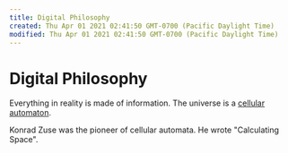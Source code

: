 ```yaml
---
title: Digital Philosophy
created: Thu Apr 01 2021 02:41:50 GMT-0700 (Pacific Daylight Time)
modified: Thu Apr 01 2021 02:41:50 GMT-0700 (Pacific Daylight Time)
---
```


# Digital Philosophy

Everything in reality is made of information. The universe is a [cellular automaton](https://www.wikiwand.com/en/Cellular_automaton).

Konrad Zuse was the pioneer of cellular automata. He wrote "Calculating Space".
